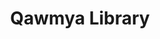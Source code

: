 ---
title: Qawmya Library
description: A wikipedia website that provides information about Egypt and the Egyptian genetic system and provides books and images
thumbnail: /Imgs/maktaba.jpg
website: https://maktabaqawmya.com/
Protype: Web Design
stack:
    - Nextjs 12
---
